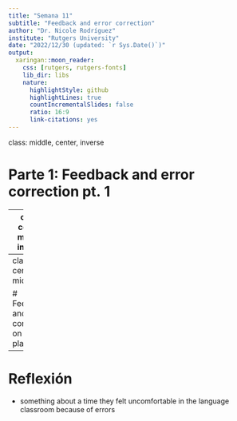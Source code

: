 ```yaml
---
title: "Semana 11"
subtitle: "Feedback and error correction"
author: "Dr. Nicole Rodríguez"
institute: "Rutgers University"
date: "2022/12/30 (updated: `r Sys.Date()`)"
output:
  xaringan::moon_reader:
    css: [rutgers, rutgers-fonts]
    lib_dir: libs
    nature:
      highlightStyle: github
      highlightLines: true
      countIncrementalSlides: false
      ratio: 16:9
      link-citations: yes
---
```

class: middle, center, inverse

# Parte 1: Feedback and error correction pt. 1

---
class: center, middle, inverse

# Descanso 

---
class: center, middle

# Feedback and error correction on unit plans

---
# Reflexión

- something about a time they felt uncomfortable in the language classroom because of errors 

